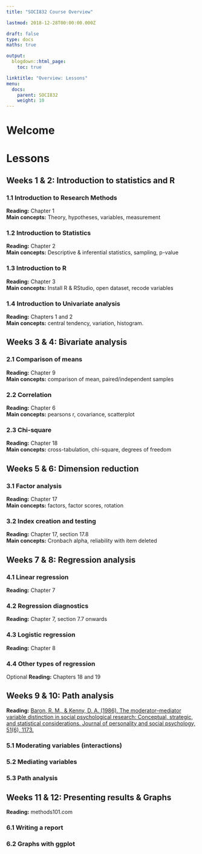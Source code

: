 ```yaml
---
title: "SOCI832 Course Overview"

lastmod: 2018-12-28T00:00:00.000Z

draft: false
type: docs
maths: true

output:
  blogdown::html_page:
    toc: true

linktitle: "Overview: Lessons"
menu:
  docs:
    parent: SOCI832
    weight: 10
---
```


# Welcome


# Lessons

## Weeks 1 & 2: Introduction to statistics and R

### 1.1 Introduction to Research Methods
**Reading:** Chapter 1 <br>
**Main concepts:** Theory, hypotheses, variables, measurement

### 1.2 Introduction to Statistics
**Reading:** Chapter 2 <br>
**Main concepts:** Descriptive & inferential statistics, sampling, p-value

### 1.3 Introduction to R
**Reading:** Chapter 3 <br>
**Main concepts:** Install R & RStudio, open dataset, recode variables

### 1.4 Introduction to Univariate analysis
**Reading:** Chapters 1 and 2 <br>
**Main concepts:** central tendency, variation, histogram.

## Weeks 3 & 4: Bivariate analysis

### 2.1 Comparison of means
**Reading:** Chapter 9 <br>
**Main concepts:** comparison of mean, paired/independent samples

### 2.2 Correlation
**Reading:** Chapter 6 <br>
**Main concepts:** pearsons r, covariance, scatterplot

### 2.3 Chi-square
**Reading:** Chapter 18 <br>
**Main concepts:** cross-tabulation, chi-square, degrees of freedom

## Weeks 5 & 6: Dimension reduction

### 3.1 Factor analysis
**Reading:** Chapter 17 <br>
**Main concepts:** factors, factor scores, rotation

### 3.2 Index creation and testing
**Reading:** Chapter 17, section 17.8 <br>
**Main concepts:** Cronbach alpha, reliability with item deleted

## Weeks 7 & 8: Regression analysis

### 4.1 Linear regression
**Reading:** Chapter 7

### 4.2 Regression diagnostics
**Reading:** Chapter 7, section 7.7 onwards

### 4.3 Logistic regression
**Reading:** Chapter 8

### 4.4 Other types of regression
Optional **Reading:** Chapters 18 and 19

## Weeks 9 & 10: Path analysis

**Reading:** [Baron, R. M., & Kenny, D. A. (1986). The moderator–mediator variable distinction in social psychological research: Conceptual, strategic, and statistical considerations. Journal of personality and social psychology, 51(6), 1173.](http://webcom.upmf-grenoble.fr/LIP/Perso/DMuller/GSERM/Articles/Journal%20of%20Personality%20and%20Social%20Psychology%201986%20Baron.pdf)

### 5.1 Moderating variables (interactions)
### 5.2 Mediating variables
### 5.3 Path analysis

## Weeks 11 & 12: Presenting results & Graphs

**Reading:** methods101.com

### 6.1 Writing a report
### 6.2 Graphs with ggplot

